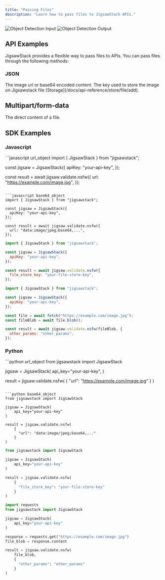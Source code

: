```yaml
---
title: "Passing Files"
description: "Learn how to pass files to JigsawStack APIs."
---
```

<Tabs>
  <Tab title="Input">
      <img 
      className="mx-auto" 
      src="/images/object-detection-example-input.jpg" 
      alt="Object Detection Input" 
      />
  </Tab>
  <Tab title="Output">
      <img 
      className="mx-auto" 
      src="/images/object-detection-example-output.jpg" 
      alt="Object Detection Output" 
      />
  </Tab>
</Tabs>


## API Examples
JigsawStack provides a flexible way to pass files to APIs. You can pass files through the following methods:

### JSON

<ParamField body="url" type="string">
  The image url or base64 encoded content.
</ParamField>
<ParamField body="file_store_key" type="string">
  The key used to store the image on Jigsawstack file
  [Storage](/docs/api-reference/store/file/add).
</ParamField>

## Multipart/form-data
<ParamField body="file" type="file">
  The direct content of a file.
</ParamField>

## SDK Examples

### Javascript

<CodeGroup>
  ```javascript url_object
  import { JigsawStack } from "jigsawstack";

  const jigsaw = JigsawStack({
    apiKey: "your-api-key",
  });

  const result = await jigsaw.validate.nsfw({
    url: "https://example.com/image.jpg",
  });
  ```

  ```javascript base64_object 
  import { JigsawStack } from "jigsawstack";

  const jigsaw = JigsawStack({
    apiKey: "your-api-key",
  });

  const result = await jigsaw.validate.nsfw({
    url: "data:image/jpeg;base64,...",
  });
  ```

  ```javascript file_store_key
  import { JigsawStack } from "jigsawstack";

  const jigsaw = JigsawStack({
    apiKey: "your-api-key",
  });

  const result = await jigsaw.validate.nsfw({
    file_store_key: "your-file-store-key",
  });
  ```

  ```javascript file_blob
  import { JigsawStack } from "jigsawstack";

  const jigsaw = JigsawStack({
    apiKey: "your-api-key",
  });

  const file = await fetch("https://example.com/image.jpg");
  const fileBlob = await file.blob();

  const result = await jigsaw.validate.nsfw(fileBlob, {
    other_params: "other_params",
  });
  ```

</CodeGroup>

### Python
<CodeGroup>
  ```python url_object
  from jigsawstack import JigsawStack

  jigsaw = JigsawStack(
      api_key="your-api-key",
  )

  result = jigsaw.validate.nsfw(
    {
      "url": "https://example.com/image.jpg"
    }
  )
  ```

  ```python base64_object 
  from jigsawstack import JigsawStack

  jigsaw = JigsawStack(
      api_key="your-api-key"
  )

  result = jigsaw.validate.nsfw(
      {
        "url": "data:image/jpeg;base64,..."
      }
  )
  ```

  ```python file_store_key
  from jigsawstack import JigsawStack

  jigsaw = JigsawStack(
      api_key="your-api-key"
  )

  result = jigsaw.validate.nsfw(
      {
        "file_store_key": "your-file-store-key"
      }
  )
  ```

  ```python file_blob
  import requests
  from jigsawstack import JigsawStack

  jigsaw = JigsawStack(
      api_key="your-api-key"
  )

  response = requests.get("https://example.com/image.jpg")
  file_blob = response.content

  result = jigsaw.validate.nsfw(
      file_blob,
      {
        "other_params": "other_params"
      }
  )
  ```
</CodeGroup>